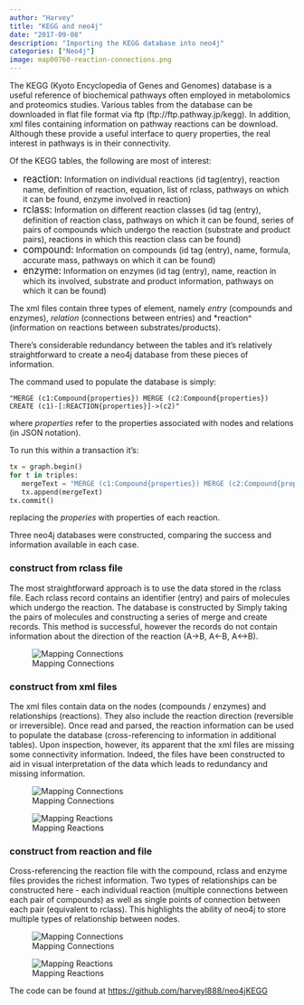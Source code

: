 ```yaml
---
author: "Harvey"
title: "KEGG and neo4j"
date: "2017-09-08"
description: "Importing the KEGG database into neo4j"
categories: ["Neo4j"]
image: map00760-reaction-connections.png
---
```


The KEGG (Kyoto Encyclopedia of Genes and Genomes) database is a useful reference of biochemical pathways often employed in metabolomics and proteomics studies.  Various tables from the database can be downloaded in flat file format via ftp (ftp://ftp.pathway.jp/kegg).  In addition, xml files containing information on pathway reactions can be download.  Although these provide a useful interface to query properties, the real interest in pathways is in their connectivity.  

Of the KEGG tables, the following are most of interest:

  -  <span style="font-size:larger;">reaction:</span> Information on individual reactions (id tag(entry), reaction name, definition of reaction, equation, list of rclass, pathways on which it can be found, enzyme involved in reaction)
  -  <span style="font-size:larger;">rclass:</span> Information on different reaction classes (id tag (entry), definition of reaction class, pathways on which it can be found,  series of pairs of compounds which undergo the reaction (substrate and product pairs), reactions in which this reaction class can be found)
  -  <span style="font-size:larger;">compound:</span> Information on compounds (id tag (entry), name, formula, accurate mass, pathways on which it can be found)
  -  <span style="font-size:larger;">enzyme:</span> Information on enzymes (id tag (entry), name, reaction in which its involved, substrate and product information, pathways on which it can be found)
  
The xml files contain three types of element, namely *entry* (compounds and enzymes), *relation* (connections between entries) and *reaction^ (information on reactions between substrates/products).

There's considerable redundancy between the tables and it's relatively straightforward to create a neo4j database from these pieces of information.  

The command used to populate the database is simply:

```
"MERGE (c1:Compound{properties}) MERGE (c2:Compound{properties}) CREATE (c1)-[:REACTION{properties}]->(c2)"
```

where *properties* refer to the properties associated with nodes and relations (in JSON notation).

To run this within a transaction it's:
```python
tx = graph.begin()
for t in triples:
   mergeText = "MERGE (c1:Compound{properties}) MERGE (c2:Compound{properties}) CREATE (c1)-[:REACTION{properties}]->(c2)"
   tx.append(mergeText)
tx.commit()
```

replacing the *properies* with properties of each reaction.

Three neo4j databases were constructed, comparing the success and information available in each case.

### construct from rclass file
The most straightforward approach is to use the data stored in the rclass file.  Each rclass record contains an identifier (entry) and pairs of molecules which undergo the reaction.  The database is constructed by Simply taking the pairs of molecules and constructing a series of merge and create records.
This method is successful, however the records do not contain information about the direction of the reaction (A->B, A<-B, A<->B).

![Mapping Connections](map00760-rclass.png)

### construct from xml files
The xml files contain data on the nodes (compounds / enzymes) and relationships (reactions).  They also include the reaction direction (reversible or irreversible).  Once read and parsed, the reaction information can be used to populate the database (cross-referencing to information in additional tables).
Upon inspection, however, its apparent that the xml files are missing some connectivity information.  Indeed, the files have been constructed to aid in visual interpretation of the data which leads to redundancy and missing information.

::: {layout-ncol=2}
![Mapping Connections](map00760-xml-connections.png)

![Mapping Reactions](map00760-xml-reactions.png)
:::

### construct from reaction and file
Cross-referencing the reaction file with the compound, rclass and enzyme files provides the richest information.  Two types of relationships can be constructed here - each individual reaction (multiple connections between each pair of compounds) as well as single points of connection between each pair (equivalent to rclass).  This highlights the ability of neo4j to store multiple types of relationship between nodes.

::: {layout-ncol=2}
![Mapping Connections](map00760-reaction-connections.png)

![Mapping Reactions](map00760-reaction-reactions.png)
:::

The code can be found at [https://github.com/harveyl888/neo4jKEGG](https://github.com/harveyl888/neo4jKEGG)
